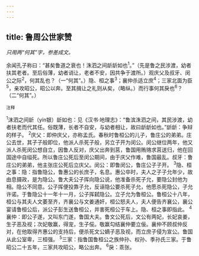 ```yaml
---
---
---
```

title: 鲁周公世家赞
---



*只用两“何其”字，参差成文。*

余闻孔子称曰：“甚矣鲁道之衰也！洙泗之间龂龂如也<sup>1</sup>。”（先是鲁之民涉渡，幼者扶其老者。至后俗薄，幼者诮让，老者不安，因共争于渡所。）观庆父及叔牙、闵公之际<sup>2</sup>，何其乱也？（一“何其”。）隐、桓之事<sup>3</sup>；襄仲杀适立庶<sup>4</sup>；三家北面为臣<sup>5</sup>，亲攻昭公，昭公以奔。至其揖让之礼则从矣，（略纵。）而行事何其戾也<sup>6</sup>？（二“何其”。）

<sup>注释</sup>

<sup>1</sup>沫泗之间龂（yín银）龂如也：见《汉书·地理志》：“鲁滨洙泗之间，其民涉渡，幼者扶老而代其任。俗既薄，长者不自安，与幼者相让，故曰龂龂如也。”龂龂：争辩的样子。
<sup>2</sup>庆父：即仲庆父，亦称孟氏。春秋时鲁桓公的儿子，鲁庄公的弟弟。庄公去世，其子子般即位，他派人杀死子般，另立子开为闵公。闵公继位两年，他又派人杀死闵公想自立，因鲁人反对，庆父出奔到莒，鲁国用贿赂求莒送归，他在回国途中自缢死。所以鲁庄公死后至闵公期间，由于庆父作难，鲁国最乱。叔牙：鲁庄公的弟弟，他主张庄公死后立庆父。闵公：即鲁闵公，鲁庄公子子开。
<sup>3</sup>隐、桓之事：隐：指鲁隐公，鲁惠公的长庶子，名息。惠公卒时，夫人之子子允年少，故由息摄政，是为隐公。鲁大夫公子挥向隐公说，他准备杀死子允，要隐公封他为相。隐公不同意。公子挥便投靠子允，反诬隐公要杀死子允，他愿杀死隐公，子允许诺。于鲁隐公十一年十一月，公子挥弑隐公。立子允为鲁桓公。鲁桓公十八年，桓公与其夫人文萎至齐，齐襄公与文姜通奸，桓公怒夫人，夫人便告齐襄公，襄公宴请鲁桓公后，派公子彭生送鲁桓公，并害死桓公于车上。隐、桓之事即指此。
<sup>4</sup>襄仲：即公子遂，又叫东门遂，鲁国大夫。鲁文公死后，文公有两妃，长妃哀姜，生子恶及视；次妃敬赢，得宠，生子俀。敬赢勾结襄仲要立佞。襄仲不顾叔仲反对，在他取得齐惠公的支持后，便杀死文公嫡子恶及视，而立庶子侵为宣公。鲁国从此公室卑，三桓强。
<sup>5</sup>三家：指鲁国鲁桓公之族仲孙、权孙、季孙氏三家。于鲁昭公二十五年，三家共攻昭公，略公出奔。
<sup>6</sup>戾：乖张。